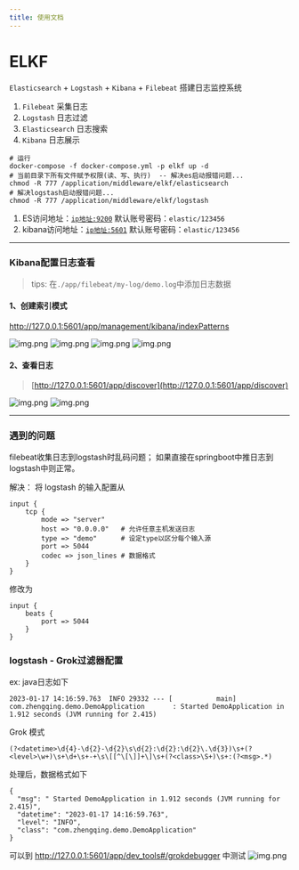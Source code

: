 ```yaml
---
title: 使用文档
---
```

# ELKF

`Elasticsearch` + `Logstash` + `Kibana` + `Filebeat` 搭建日志监控系统

1. `Filebeat` 采集日志
2. `Logstash` 日志过滤
3. `Elasticsearch` 日志搜索
4. `Kibana` 日志展示

```shell
# 运行
docker-compose -f docker-compose.yml -p elkf up -d
# 当前目录下所有文件赋予权限(读、写、执行)  -- 解决es启动报错问题...
chmod -R 777 /application/middleware/elkf/elasticsearch
# 解决logstash启动报错问题...
chmod -R 777 /application/middleware/elkf/logstash
```

1. ES访问地址：[`ip地址:9200`](http://127.0.0.1:9200)
   默认账号密码：`elastic/123456`
2. kibana访问地址：[`ip地址:5601`](http://127.0.0.1:5601)
   默认账号密码：`elastic/123456`

---

### Kibana配置日志查看

> tips: 在`./app/filebeat/my-log/demo.log`中添加日志数据

#### 1、创建索引模式

http://127.0.0.1:5601/app/management/kibana/indexPatterns

![img.png](images/log-01.png)
![img.png](images/log-02.png)
![img.png](images/log-03.png)
![img.png](images/log-04.png)

#### 2、查看日志

> [http://127.0.0.1:5601/app/discover](http://127.0.0.1:5601/app/discover)

![img.png](images/log-05.png)
![img.png](images/log-06.png)

---

### 遇到的问题

filebeat收集日志到logstash时乱码问题；
如果直接在springboot中推日志到logstash中则正常。

解决： 将 logstash 的输入配置从

```
input {
    tcp {
        mode => "server"
        host => "0.0.0.0"   # 允许任意主机发送日志
        type => "demo"      # 设定type以区分每个输入源
        port => 5044
        codec => json_lines # 数据格式
    }
}
```

修改为

```
input {
    beats {
        port => 5044
    }
}
```

### logstash - Grok过滤器配置

ex: java日志如下

```
2023-01-17 14:16:59.763  INFO 29332 --- [           main] com.zhengqing.demo.DemoApplication       : Started DemoApplication in 1.912 seconds (JVM running for 2.415)
```

Grok 模式

```
(?<datetime>\d{4}-\d{2}-\d{2}\s\d{2}:\d{2}:\d{2}\.\d{3})\s+(?<level>\w+)\s+\d+\s+-+\s\[[^\[\]]+\]\s+(?<class>\S+)\s+:(?<msg>.*)
```

处理后，数据格式如下

```
{
  "msg": " Started DemoApplication in 1.912 seconds (JVM running for 2.415)",
  "datetime": "2023-01-17 14:16:59.763",
  "level": "INFO",
  "class": "com.zhengqing.demo.DemoApplication"
}
```

可以到 http://127.0.0.1:5601/app/dev_tools#/grokdebugger 中测试
![img.png](images/grok-debugger.png)
